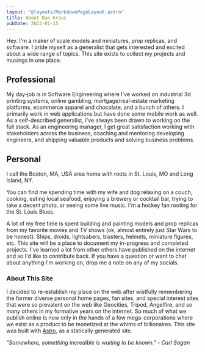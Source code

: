 ```yaml
---
layout: "@layouts/MarkdownPageLayout.astro"
title: About Dan Kraus
pubDate: 2023-01-15
---
```



Hey. I'm a maker of scale models and miniatures, prop replicas, and software. I pride myself as a generalist that gets interested and excited about a wide range of topics. This site exists to collect my projects and musings in one place.

## Professional

My day-job is in Software Engineering where I've worked on industrial 3d printing systems, online gambling, mortgage/real-estate marketing platforms, ecommerce apparel and chocolate, and a bunch of others. I primarily work in web applications but have done some mobile work as well. As a self-described generalist, I've always been drawn to working on the full stack. As an engineering manager, I get great satisfaction working with stakeholders across the business, coaching and mentoring developing engineers, and shipping valuable products and solving business problems.

## Personal

I call the Boston, MA, USA area home with roots in St. Louis, MO and Long Island, NY.

You can find me spending time with my wife and dog relaxing on a couch, cooking, eating local seafood, enjoying a brewery or cocktail bar, trying to take a decent photo, or seeing some live music. I'm a hockey fan rooting for the St. Louis Blues.

A lot of my free time is spent building and painting models and prop replicas from my favorite movies and TV shows (ok, almost entirely just Star Wars to be honest). Ships, droids, lightsabers, blasters, helmets, miniature figures, etc. This site will be a place to document my in-progress and completed projects. I've learned a lot from other others have published on the internet and so I'd like to contribute back. If you have a question or want to chat about anything I'm working on, drop me a note on any of my socials.

### About This Site

I decided to re-establish my place on the web after wistfully remembering the former diverse personal home pages, fan sites, and special interest sites that were so prevalent on the web like Geocities, Tripod, Angelfire, and so many others in my formative years on the internet. So much of what we publish online is now only in the hands of a few mega-corporations where we exist as a product to be monetized at the whims of billionaires. This site was built with [Astro](https://astro.build/), as a statically generated site.

_"Somewhere, something incredible is waiting to be known." - Carl Sagan_

<div class="about-images">
  <Polaroid imagePath={chicagoBean} title="Selfie at the Chicago Bean" />
  <Polaroid imagePath={lloyd} title="lloyd" />
  <Polaroid imagePath={clambake} title="Clambake" />
  <Polaroid imagePath={danr2d2} title="Dan and his R2-D2" />
  <Polaroid
    imagePath={alexisonfire}
    title="Alexisonfire at Roadrunner in Boston"
  />
  <Polaroid imagePath={stairs} title="Stairs" />
</div>
